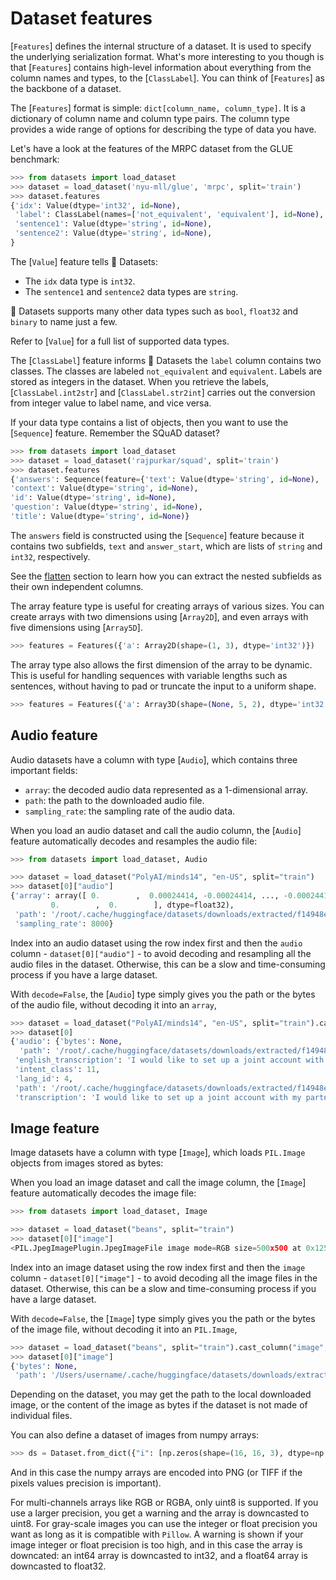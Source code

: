 # Dataset features

[`Features`] defines the internal structure of a dataset. It is used to specify the underlying serialization format. What's more interesting to you though is that [`Features`] contains high-level information about everything from the column names and types, to the [`ClassLabel`]. You can think of [`Features`] as the backbone of a dataset.

The [`Features`] format is simple: `dict[column_name, column_type]`. It is a dictionary of column name and column type pairs. The column type provides a wide range of options for describing the type of data you have.

Let's have a look at the features of the MRPC dataset from the GLUE benchmark:

```py
>>> from datasets import load_dataset
>>> dataset = load_dataset('nyu-mll/glue', 'mrpc', split='train')
>>> dataset.features
{'idx': Value(dtype='int32', id=None),
 'label': ClassLabel(names=['not_equivalent', 'equivalent'], id=None),
 'sentence1': Value(dtype='string', id=None),
 'sentence2': Value(dtype='string', id=None),
}
```

The [`Value`] feature tells 🤗 Datasets:

- The `idx` data type is `int32`.
- The `sentence1` and `sentence2` data types are `string`.

🤗 Datasets supports many other data types such as `bool`, `float32` and `binary` to name just a few.

<Tip>

Refer to [`Value`] for a full list of supported data types.

</Tip>

The [`ClassLabel`] feature informs 🤗 Datasets the `label` column contains two classes. The classes are labeled `not_equivalent` and `equivalent`. Labels are stored as integers in the dataset. When you retrieve the labels, [`ClassLabel.int2str`] and [`ClassLabel.str2int`] carries out the conversion from integer value to label name, and vice versa.

If your data type contains a list of objects, then you want to use the [`Sequence`] feature. Remember the SQuAD dataset?

```py
>>> from datasets import load_dataset
>>> dataset = load_dataset('rajpurkar/squad', split='train')
>>> dataset.features
{'answers': Sequence(feature={'text': Value(dtype='string', id=None), 'answer_start': Value(dtype='int32', id=None)}, length=-1, id=None),
'context': Value(dtype='string', id=None),
'id': Value(dtype='string', id=None),
'question': Value(dtype='string', id=None),
'title': Value(dtype='string', id=None)}
```

The `answers` field is constructed using the [`Sequence`] feature because it contains two subfields, `text` and `answer_start`, which are lists of `string` and `int32`, respectively.

<Tip>

See the [flatten](./process#flatten) section to learn how you can extract the nested subfields as their own independent columns.

</Tip>

The array feature type is useful for creating arrays of various sizes. You can create arrays with two dimensions using [`Array2D`], and even arrays with five dimensions using [`Array5D`]. 

```py
>>> features = Features({'a': Array2D(shape=(1, 3), dtype='int32')})
```

The array type also allows the first dimension of the array to be dynamic. This is useful for handling sequences with variable lengths such as sentences, without having to pad or truncate the input to a uniform shape.

```py
>>> features = Features({'a': Array3D(shape=(None, 5, 2), dtype='int32')})
```

## Audio feature

Audio datasets have a column with type [`Audio`], which contains three important fields:

* `array`: the decoded audio data represented as a 1-dimensional array.
* `path`: the path to the downloaded audio file.
* `sampling_rate`: the sampling rate of the audio data.

When you load an audio dataset and call the audio column, the [`Audio`] feature automatically decodes and resamples the audio file:

```py
>>> from datasets import load_dataset, Audio

>>> dataset = load_dataset("PolyAI/minds14", "en-US", split="train")
>>> dataset[0]["audio"]
{'array': array([ 0.        ,  0.00024414, -0.00024414, ..., -0.00024414,
         0.        ,  0.        ], dtype=float32),
 'path': '/root/.cache/huggingface/datasets/downloads/extracted/f14948e0e84be638dd7943ac36518a4cf3324e8b7aa331c5ab11541518e9368c/en-US~JOINT_ACCOUNT/602ba55abb1e6d0fbce92065.wav',
 'sampling_rate': 8000}
```

<Tip warning={true}>

Index into an audio dataset using the row index first and then the `audio` column - `dataset[0]["audio"]` - to avoid decoding and resampling all the audio files in the dataset. Otherwise, this can be a slow and time-consuming process if you have a large dataset.

</Tip>

With `decode=False`, the [`Audio`] type simply gives you the path or the bytes of the audio file, without decoding it into an `array`, 

```py
>>> dataset = load_dataset("PolyAI/minds14", "en-US", split="train").cast_column("audio", Audio(decode=False))
>>> dataset[0]
{'audio': {'bytes': None,
  'path': '/root/.cache/huggingface/datasets/downloads/extracted/f14948e0e84be638dd7943ac36518a4cf3324e8b7aa331c5ab11541518e9368c/en-US~JOINT_ACCOUNT/602ba55abb1e6d0fbce92065.wav'},
 'english_transcription': 'I would like to set up a joint account with my partner',
 'intent_class': 11,
 'lang_id': 4,
 'path': '/root/.cache/huggingface/datasets/downloads/extracted/f14948e0e84be638dd7943ac36518a4cf3324e8b7aa331c5ab11541518e9368c/en-US~JOINT_ACCOUNT/602ba55abb1e6d0fbce92065.wav',
 'transcription': 'I would like to set up a joint account with my partner'}
```

## Image feature

Image datasets have a column with type [`Image`], which loads `PIL.Image` objects from images stored as bytes:

When you load an image dataset and call the image column, the [`Image`] feature automatically decodes the image file:

```py
>>> from datasets import load_dataset, Image

>>> dataset = load_dataset("beans", split="train")
>>> dataset[0]["image"]
<PIL.JpegImagePlugin.JpegImageFile image mode=RGB size=500x500 at 0x125506CF8>
```

<Tip warning={true}>

Index into an image dataset using the row index first and then the `image` column - `dataset[0]["image"]` - to avoid decoding all the image files in the dataset. Otherwise, this can be a slow and time-consuming process if you have a large dataset.

</Tip>

With `decode=False`, the [`Image`] type simply gives you the path or the bytes of the image file, without decoding it into an `PIL.Image`, 

```py
>>> dataset = load_dataset("beans", split="train").cast_column("image", Image(decode=False))
>>> dataset[0]["image"]
{'bytes': None,
 'path': '/Users/username/.cache/huggingface/datasets/downloads/extracted/772e7c1fba622cff102b85dd74bcce46e8168634df4eaade7bedd3b8d91d3cd7/train/healthy/healthy_train.265.jpg'}
```

Depending on the dataset, you may get the path to the local downloaded image, or the content of the image as bytes if the dataset is not made of individual files.

You can also define a dataset of images from numpy arrays:

```python
>>> ds = Dataset.from_dict({"i": [np.zeros(shape=(16, 16, 3), dtype=np.uint8)]}, features=Features({"i": Image()}))
```

And in this case the numpy arrays are encoded into PNG (or TIFF if the pixels values precision is important).

For multi-channels arrays like RGB or RGBA, only uint8 is supported. If you use a larger precision, you get a warning and the array is downcasted to uint8.
For gray-scale images you can use the integer or float precision you want as long as it is compatible with `Pillow`. A warning is shown if your image integer or float precision is too high, and in this case the array is downcated: an int64 array is downcasted to int32, and a float64 array is downcasted to float32. 
